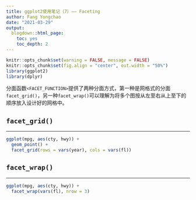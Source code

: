 ```yaml
---
title: ggplot2使用笔记（7）—— Faceting
author: Fang Yongchao
date: "2021-03-29"
output:
  blogdown::html_page:
    toc: yes
    toc_depth: 2
---
```


```r
knitr::opts_chunk$set(warning = FALSE, message = FALSE)
knitr::opts_chunk$set(fig.align = "center", out.width = "50%")
library(ggplot2)
library(dplyr)
```

分面函数`<FACET_FUNCTION>`提供了两种分面方式，第一种是网格式的分面`facet_grid()`，另一种`facet_wrap()`可以理解为将多个图按从左至右从上至下的顺序放入设计好的网格中。

## `facet_grid()`

-----------------------------------

```r
ggplot(mpg, aes(cty, hwy)) + 
  geom_point() + 
  facet_grid(rows = vars(year), cols = vars(fl))
```

## `facet_wrap()`

---------------------------------

```r
ggplot(mpg, aes(cty, hwy)) + 
  facet_wrap(vars(fl), nrow = 3)
```
